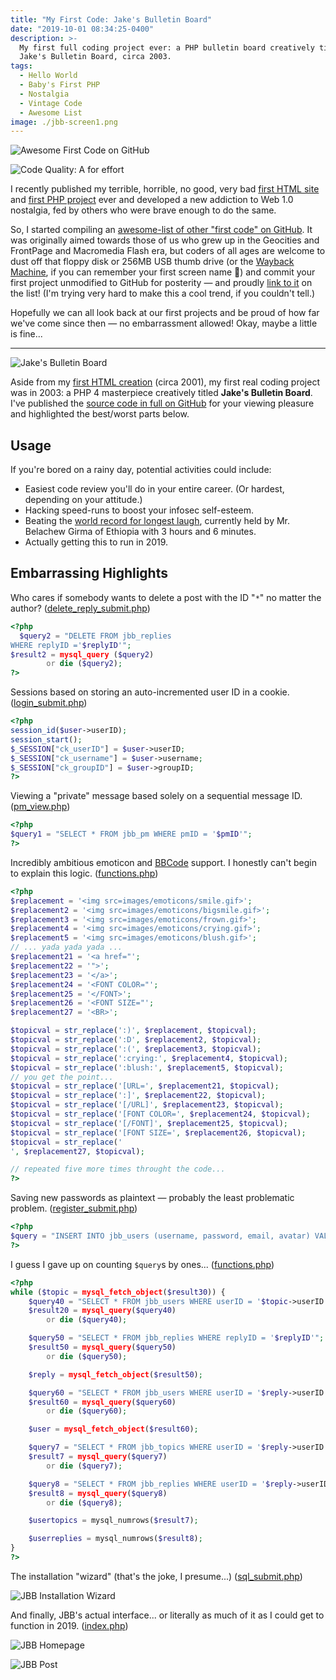 ```yaml
---
title: "My First Code: Jake's Bulletin Board"
date: "2019-10-01 08:34:25-0400"
description: >-
  My first full coding project ever: a PHP bulletin board creatively titled
  Jake's Bulletin Board, circa 2003.
tags:
  - Hello World
  - Baby's First PHP
  - Nostalgia
  - Vintage Code
  - Awesome List
image: ./jbb-screen1.png
---
```


![Awesome First Code on GitHub](./netscape.png)

![Code Quality: A for effort](./badges.png)

I recently published my terrible, horrible, no good, very bad [first HTML site](https://jakejarvis.github.io/my-first-website/) and [first PHP project](https://github.com/jakejarvis/jbb#readme) ever and developed a new addiction to Web 1.0 nostalgia, fed by others who were brave enough to do the same.

So, I started compiling an [awesome-list of other "first code" on GitHub](https://github.com/jakejarvis/awesome-first-code). It was originally aimed towards those of us who grew up in the Geocities and FrontPage and Macromedia Flash era, but coders of all ages are welcome to dust off that floppy disk or 256MB USB thumb drive (or the [Wayback Machine](https://archive.org/web/), if you can remember your first screen name 😬) and commit your first project unmodified to GitHub for posterity — and proudly [link to it](https://github.com/jakejarvis/awesome-first-code/edit/master/readme.md) on the list! (I'm trying very hard to make this a cool trend, if you couldn't tell.)

Hopefully we can all look back at our first projects and be proud of how far we've come since then — no embarrassment allowed! Okay, maybe a little is fine...

---

![Jake's Bulletin Board](./jbb-logo.png)

Aside from my [first HTML creation](https://jakejarvis.github.io/my-first-website/) (circa 2001), my first real coding project was in 2003: a PHP 4 masterpiece creatively titled **Jake's Bulletin Board**. I've published the [source code in full on GitHub](https://github.com/jakejarvis/jbb) for your viewing pleasure and highlighted the best/worst parts below.

## Usage

If you're bored on a rainy day, potential activities could include:

- Easiest code review you'll do in your entire career. (Or hardest, depending on your attitude.)
- Hacking speed-runs to boost your infosec self-esteem.
- Beating the [world record for longest laugh](http://goldenbookofrecords.com/longest-laughter/), currently held by Mr. Belachew Girma of Ethiopia with 3 hours and 6 minutes.
- Actually getting this to run in 2019.

## Embarrassing Highlights

Who cares if somebody wants to delete a post with the ID "`*`" no matter the author? ([delete_reply_submit.php](https://github.com/jakejarvis/jbb/blob/87b606797414b2fe563af85e269566fc5e076cc5/delete_reply_submit.php#L9))

```php showLineNumbers
<?php
  $query2 = "DELETE FROM jbb_replies
WHERE replyID ='$replyID'";
$result2 = mysql_query ($query2)
        or die ($query2);
?>
```

Sessions based on storing an auto-incremented user ID in a cookie. ([login_submit.php](https://github.com/jakejarvis/jbb/blob/87b606797414b2fe563af85e269566fc5e076cc5/login_submit.php#L28))

```php showLineNumbers
<?php
session_id($user->userID);
session_start();
$_SESSION["ck_userID"] = $user->userID;
$_SESSION["ck_username"] = $user->username;
$_SESSION["ck_groupID"] = $user->groupID;
?>
```

Viewing a "private" message based solely on a sequential message ID. ([pm_view.php](https://github.com/jakejarvis/jbb/blob/87b606797414b2fe563af85e269566fc5e076cc5/pm_view.php#L13))

```php showLineNumbers
<?php
$query1 = "SELECT * FROM jbb_pm WHERE pmID = '$pmID'";
?>
```

Incredibly ambitious emoticon and [BBCode](https://en.wikipedia.org/wiki/BBCode) support. I honestly can't begin to explain this logic. ([functions.php](https://github.com/jakejarvis/jbb/blob/87b606797414b2fe563af85e269566fc5e076cc5/functions.php#L18))

```php showLineNumbers
<?php
$replacement = '<img src=images/emoticons/smile.gif>';
$replacement2 = '<img src=images/emoticons/bigsmile.gif>';
$replacement3 = '<img src=images/emoticons/frown.gif>';
$replacement4 = '<img src=images/emoticons/crying.gif>';
$replacement5 = '<img src=images/emoticons/blush.gif>';
// ... yada yada yada ...
$replacement21 = '<a href="';
$replacement22 = '">';
$replacement23 = '</a>';
$replacement24 = '<FONT COLOR="';
$replacement25 = '</FONT>';
$replacement26 = '<FONT SIZE="';
$replacement27 = '<BR>';

$topicval = str_replace(':)', $replacement, $topicval);
$topicval = str_replace(':D', $replacement2, $topicval);
$topicval = str_replace(':(', $replacement3, $topicval);
$topicval = str_replace(':crying:', $replacement4, $topicval);
$topicval = str_replace(':blush:', $replacement5, $topicval);
// you get the point...
$topicval = str_replace('[URL=', $replacement21, $topicval);
$topicval = str_replace(':]', $replacement22, $topicval);
$topicval = str_replace('[/URL]', $replacement23, $topicval);
$topicval = str_replace('[FONT COLOR=', $replacement24, $topicval);
$topicval = str_replace('[/FONT]', $replacement25, $topicval);
$topicval = str_replace('[FONT SIZE=', $replacement26, $topicval);
$topicval = str_replace('
', $replacement27, $topicval);

// repeated five more times throught the code...
?>
```

Saving new passwords as plaintext — probably the least problematic problem. ([register_submit.php](https://github.com/jakejarvis/jbb/blob/87b606797414b2fe563af85e269566fc5e076cc5/register_submit.php#L10))

```php showLineNumbers
<?php
$query = "INSERT INTO jbb_users (username, password, email, avatar) VALUES ('$username','$password','$email','images/avatars/noavatar.gif')";
?>
```

I guess I gave up on counting `$query`s by ones... ([functions.php](https://github.com/jakejarvis/jbb/blob/87b606797414b2fe563af85e269566fc5e076cc5/functions.php#L231))

```php showLineNumbers
<?php
while ($topic = mysql_fetch_object($result30)) {
    $query40 = "SELECT * FROM jbb_users WHERE userID = '$topic->userID'";
    $result20 = mysql_query($query40)
        or die ($query40);

    $query50 = "SELECT * FROM jbb_replies WHERE replyID = '$replyID'";
    $result50 = mysql_query($query50)
        or die ($query50);

    $reply = mysql_fetch_object($result50);

    $query60 = "SELECT * FROM jbb_users WHERE userID = '$reply->userID'";
    $result60 = mysql_query($query60)
        or die ($query60);

    $user = mysql_fetch_object($result60);

    $query7 = "SELECT * FROM jbb_topics WHERE userID = '$reply->userID'";
    $result7 = mysql_query($query7)
        or die ($query7);

    $query8 = "SELECT * FROM jbb_replies WHERE userID = '$reply->userID'";
    $result8 = mysql_query($query8)
        or die ($query8);

    $usertopics = mysql_numrows($result7);

    $userreplies = mysql_numrows($result8);
}
?>
```

The installation "wizard" (that's the joke, I presume...) ([sql_submit.php](https://github.com/jakejarvis/jbb/blob/87b606797414b2fe563af85e269566fc5e076cc5/setup/sql_submit.php))

![JBB Installation Wizard](./jbb-screen1.png)

And finally, JBB's actual interface... or literally as much of it as I could get to function in 2019. ([index.php](https://github.com/jakejarvis/jbb/blob/87b606797414b2fe563af85e269566fc5e076cc5/index.php))

![JBB Homepage](./jbb-screen3.png)

![JBB Post](./jbb-screen4.png)
